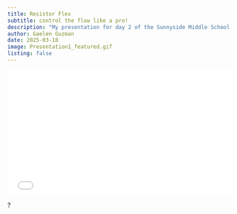 ```yaml
---
title: Resistor Flex
subtitle: control the flow like a pro!
description: "My presentation for day 2 of the Sunnyside Middle School community teaching week -- instructions for building a night light and demonstrations of using an ESP32 to control peripheral devices!"
author: Gaelen Guzman
date: 2025-03-18
image: Presentation1_featured.gif
listing: false
---
```



<div style="position: relative; padding-top: 56.25%; height: 0; overflow: hidden;">
  <iframe
    src="/assets/Presentations/Electricity1_presentation.html"
    frameborder="0"
    style="position: absolute; top:0; left:0; width:100%; height:100%; border: none;"
    allow="fullscreen"
    allowfullscreen>
  </iframe>
</div>

:::{.aside}

<span class="help-symbol" title="Press 'f' for fullscreen!">?</span>

:::
